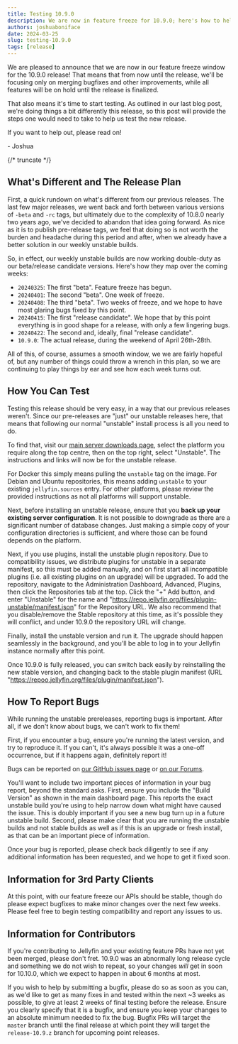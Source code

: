 ```yaml
---
title: Testing 10.9.0
description: We are now in feature freeze for 10.9.0; here's how to help test!
authors: joshuaboniface
date: 2024-03-25
slug: testing-10.9.0
tags: [release]
---
```


We are pleased to announce that we are now in our feature freeze window for the 10.9.0 release! That means that from now until the release, we'll be focusing only on merging bugfixes and other improvements, while all features will be on hold until the release is finalized.

That also means it's time to start testing. As outlined in our last blog post, we're doing things a bit differently this release, so this post will provide the steps one would need to take to help us test the new release.

If you want to help out, please read on!

\- Joshua

{/* truncate */}

## What's Different and The Release Plan

First, a quick rundown on what's different from our previous releases. The last few major releases, we went back and forth between various versions of `-beta` and `-rc` tags, but ultimately due to the complexity of 10.8.0 nearly two years ago, we've decided to abandon that idea going forward. As nice as it is to publish pre-release tags, we feel that doing so is not worth the burden and headache during this period and after, when we already have a better solution in our weekly unstable builds.

So, in effect, our weekly unstable builds are now working double-duty as our beta/release candidate versions. Here's how they map over the coming weeks:

* `20240325`: The first "beta". Feature freeze has begun.
* `20240401`: The second "beta". One week of freeze.
* `20240408`: The third "beta". Two weeks of freeze, and we hope to have most glaring bugs fixed by this point.
* `20240415`: The first "release candidate". We hope that by this point everything is in good shape for a release, with only a few lingering bugs.
* `20240422`: The second and, ideally, final "release candidate".
* `10.9.0`: The actual release, during the weekend of April 26th-28th.

All of this, of course, assumes a smooth window, we we are fairly hopeful of, but any number of things could throw a wrench in this plan, so we are continuing to play things by ear and see how each week turns out.

## How You Can Test

Testing this release should be very easy, in a way that our previous releases weren't. Since our pre-releases are "just" our unstable releases here, that means that following our normal "unstable" install process is all you need to do.

To find that, visit our [main server downloads page](https://jellyfin.org/downloads/server), select the platform you require along the top centre, then on the top right, select "Unstable". The instructions and links will now be for the unstable release.

For Docker this simply means pulling the `unstable` tag on the image. For Debian and Ubuntu repositories, this means adding `unstable` to your existing `jellyfin.sources` entry. For other platforms, please review the provided instructions as not all platforms will support unstable.

Next, before installing an unstable release, ensure that you **back up your existing server configuration**. It is not possible to downgrade as there are a significant number of database changes. Just making a simple copy of your configuration directories is sufficient, and where those can be found depends on the platform.

Next, if you use plugins, install the unstable plugin repository. Due to compatibility issues, we distribute plugins for unstable in a separate manifest, so this must be added manually, and on first start all incompatible plugins (i.e. all existing plugins on an upgrade) will be upgraded. To add the repository, navigate to the Administration Dashboard, Advanced, Plugins, then click the Repositories tab at the top. Click the "+" Add button, and enter "Unstable" for the name and "https://repo.jellyfin.org/files/plugin-unstable/manifest.json" for the Repository URL. We also recommend that you disable/remove the Stable repository at this time, as it's possible they will conflict, and under 10.9.0 the repository URL will change.

Finally, install the unstable version and run it. The upgrade should happen seamlessly in the background, and you'll be able to log in to your Jellyfin instance normally after this point.

Once 10.9.0 is fully released, you can switch back easily by reinstalling the new stable version, and changing back to the stable plugin manifest (URL "https://repoo.jellyfin.org/files/plugin/manifest.json").

## How To Report Bugs

While running the unstable prereleases, reporting bugs is important. After all, if we don't know about bugs, we can't work to fix them!

First, if you encounter a bug, ensure you're running the latest version, and try to reproduce it. If you can't, it's always possible it was a one-off occurrence, but if it happens again, definitely report it!

Bugs can be reported on [our GitHub issues page](https://github.com/jellyfin/jellyfin) or [on our Forums](https://forum.jellyfin.org).

You'll want to include two important pieces of information in your bug report, beyond the standard asks. First, ensure you include the "Build Version" as shown in the main dashboard page. This reports the exact unstable build you're using to help narrow down what might have caused the issue. This is doubly important if you see a new bug turn up in a future unstable build. Second, please make clear that you are running the unstable builds and not stable builds as well as if this is an upgrade or fresh install, as that can be an important piece of information.

Once your bug is reported, please check back diligently to see if any additional information has been requested, and we hope to get it fixed soon.

## Information for 3rd Party Clients

At this point, with our feature freeze our APIs should be stable, though do please expect bugfixes to make minor changes over the next few weeks. Please feel free to begin testing compatibility and report any issues to us.

## Information for Contributors

If you're contributing to Jellyfin and your existing feature PRs have not yet been merged, please don't fret. 10.9.0 was an abnormally long release cycle and something we do not wish to repeat, so your changes *will* get in soon for 10.10.0, which we expect to happen in about 6 months at most.

If you wish to help by submitting a bugfix, please do so as soon as you can, as we'd like to get as many fixes in and tested within the next ~3 weeks as possible, to give at least 2 weeks of final testing before the release. Ensure you clearly specify that it is a bugfix, and ensure you keep your changes to an absolute minimum needed to fix the bug. Bugfix PRs will target the `master` branch until the final release at which point they will target the `release-10.9.z` branch for upcoming point releases.
